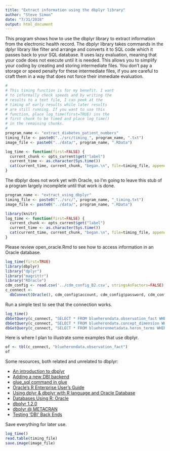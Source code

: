 ```yaml
---
title: "Extract information using the dbplyr library"
author: "Steve Simon"
date: "7/31/2018"
output: html_document
---
```


This program shows how to use the dbplyr library to extract information from the electronic health record. The dbplyr library takes commands in the dplyr library like filter and arrange and converts it to SQL code which it passes back to your SQL database. It uses lazy evaluation, meaning that your code does not execute until it is needed. This allows you to simplify your coding by creating and storing intermediate files. You don't pay a storage or speed penalty for these intermediate files, if you are careful to craft them in a way that does not force their immediate evaluation.

```r
#
# This timing function is for my benefit. I want
# to informally check speeds and by writing the
# results to a text file, I can peek at the
# timing of early results while later results
# are still running. If you want to use this
# function, place log_time(first=TRUE) ins the
# first chunk to be timed and place log_time()
# in the remaining chunks.
#
program_name <- "extract_diabetes_patient_numbers"
timing_file <- paste0("../src/timing_", program_name, ".txt")
image_file <- paste0("../data/", program_name, ".RData")

log_time <- function(first=FALSE) {
  current_chunk <- opts_current$get("label")
  current_time <- as.character(Sys.time())
  cat(current_time, current_chunk, "began.\n", file=timing_file, append=!first)
}
```

The dbplyr does not work yet with Oracle, so I'm going to leave this stub of a program largely incomplete until that work is done.

```r
program_name <- "extract_using_dbplyr"
timing_file <- paste0("../src/", program_name, "_timing.txt")
image_file <- paste0("../data/", program_name, ".RData")

library(knitr)
log_time <- function(first=FALSE) {
  current_chunk <- opts_current$get("label")
  current_time <- as.character(Sys.time())
  cat(current_time, current_chunk, "began.\n", file=timing_file, append=!first)
}
```

Please review open_oracle.Rmd to see how to access information in an Oracle database.

```r
log_time(first=TRUE)
library(dbplyr)
library("dplyr")
library("magrittr")
library("ROracle")
cdm_config <- read.csv('../cdm_config_B2.csv', stringsAsFactors=FALSE)
c_connect <-
  dbConnect(Oracle(), cdm_config$account, cdm_config$password, cdm_config$access)
```

Run a simple test to see that the connection works. 

```r
log_time()
dbGetQuery(c_connect, "SELECT * FROM blueherondata.observation_fact WHERE rownum < 5")
dbGetQuery(c_connect, "SELECT * FROM blueherondata.concept_dimension WHERE rownum < 5")
dbGetQuery(c_connect, "SELECT * FROM blueheronmetadata.heron_terms WHERE rownum < 5")
```

Here is where I plan to illustrate some examples that use dbplyr.

```r
of <- tbl(c_connect, "blueherondata.observation_fact")
of
```

Some resources, both related and unrelated to dbplyr: 

* [An introduction to dbplyr][intro]
* [Adding a new DBI backend][adding]
* [glue_sql command in glue][glue]
* [Oracle's R Enterprise User's Guide][oracle]
* [Using dplyr & dbplyr with R language and Oracle Database][using]
* [Databases Using R: Oracle][databases]
* [dbplyr 1.2.0][1.2]
* [dbplyr @ METACRAN][metacran]
* [Testing 'DBI' Back Ends][dbitest]

Save everything for later use.

```r
log_time()
read.table(timing_file) 
save.image(image_file)
```

[intro]: https://halibut.kumc.edu/rstudio-server/help/library/dbplyr/doc/dbplyr.html "Title"
[adding]: https://halibut.kumc.edu/rstudio-server/help/library/dbplyr/doc/new-backend.html
[glue]: https://glue.tidyverse.org/
[oracle]: https://docs.oracle.com/cd/E83411_01/OREUG/toc.htm
[using]: https://medium.com/oracledevs/r-and-the-oracle-database-using-dplyr-dbplyr-with-roracle-in-windows-10-8ddcabdd6e97
[databases]: https://db.rstudio.com/databases/oracle/
[1.2]: https://www.tidyverse.org/articles/2018/01/dbplyr-1-2/
[metacran]: https://www.r-pkg.org/pkg/dbplyr
[dbitest]: https://www.r-pkg.org/pkg/DBItest